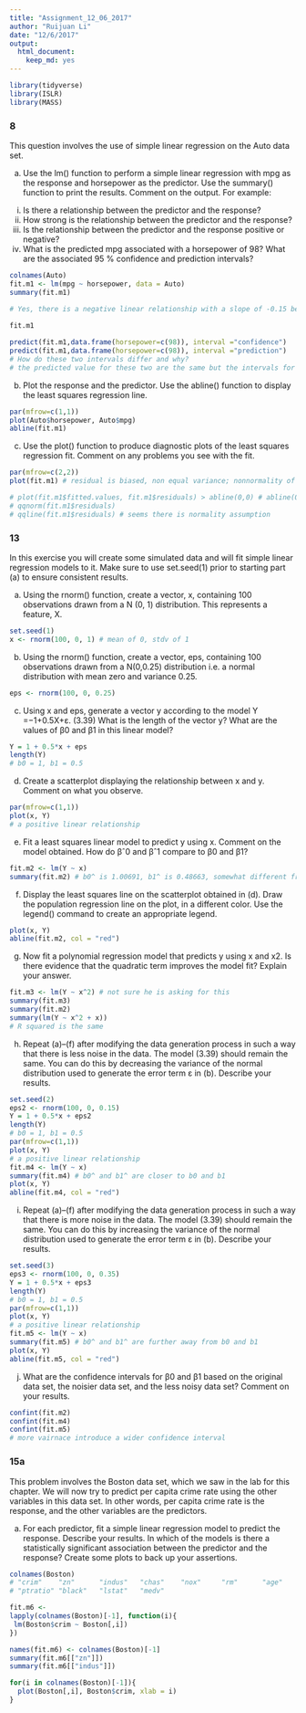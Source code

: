 ```yaml
---
title: "Assignment_12_06_2017"
author: "Ruijuan Li"
date: "12/6/2017"
output: 
  html_document: 
    keep_md: yes
---
```


```r
library(tidyverse)
library(ISLR)
library(MASS)
```

### 8 
This question involves the use of simple linear regression on the Auto data set.

(a) Use the lm() function to perform a simple linear regression with mpg as the response and horsepower as the predictor. Use the summary() function to print the results. Comment on the output. For example:

i. Is there a relationship between the predictor and the response?
ii. How strong is the relationship between the predictor and the response?
iii. Is the relationship between the predictor and the response positive or negative?
iv. What is the predicted mpg associated with a horsepower of 98? What are the associated 95 % confidence and prediction intervals? 
```r
colnames(Auto)
fit.m1 <- lm(mpg ~ horsepower, data = Auto)
summary(fit.m1) 

# Yes, there is a negative linear relationship with a slope of -0.15 between mpg and horsepower, which says every unit of increase of horsepower causes 0.15 unit decrease of mpg. 
 
fit.m1

predict(fit.m1,data.frame(horsepower=c(98)), interval ="confidence")
predict(fit.m1,data.frame(horsepower=c(98)), interval ="prediction") 
# How do these two intervals differ and why?
# the predicted value for these two are the same but the intervals for predicted value for new individuals are much bigger, because it includes the random variability around the mean.  
```

(b) Plot the response and the predictor. Use the abline() function to display the least squares regression line.
```r
par(mfrow=c(1,1))
plot(Auto$horsepower, Auto$mpg)
abline(fit.m1)
```

(c) Use the plot() function to produce diagnostic plots of the least squares regression fit. Comment on any problems you see with the fit.
```r
par(mfrow=c(2,2))
plot(fit.m1) # residual is biased, non equal variance; nonnormality of vairance 

# plot(fit.m1$fitted.values, fit.m1$residuals) > abline(0,0) # abline(0, 0) slope of 0 and intercept of 0 as ref line, seems like there is equal variance assumption 
# qqnorm(fit.m1$residuals)
# qqline(fit.m1$residuals) # seems there is normality assumption  
```

### 13
In this exercise you will create some simulated data and will fit simple linear regression models to it. Make sure to use set.seed(1) prior to starting part (a) to ensure consistent results. 

(a) Using the rnorm() function, create a vector, x, containing 100 observations drawn from a N (0, 1) distribution. This represents a feature, X.
```r
set.seed(1)
x <- rnorm(100, 0, 1) # mean of 0, stdv of 1
```

(b) Using the rnorm() function, create a vector, eps, containing 100 observations drawn from a N(0,0.25) distribution i.e. a normal distribution with mean zero and variance 0.25.
```r
eps <- rnorm(100, 0, 0.25)
```

(c) Using x and eps, generate a vector y according to the model
Y =−1+0.5X+ε. (3.39)
What is the length of the vector y? What are the values of β0 and β1 in this linear model? 
```r
Y = 1 + 0.5*x + eps
length(Y)
# b0 = 1, b1 = 0.5
```

(d) Create a scatterplot displaying the relationship between x and y. Comment on what you observe.
```r
par(mfrow=c(1,1))
plot(x, Y)
# a positive linear relationship 
```

(e) Fit a least squares linear model to predict y using x. Comment on the model obtained. How do βˆ0 and βˆ1 compare to β0 and β1?
```r
fit.m2 <- lm(Y ~ x)
summary(fit.m2) # b0^ is 1.00691, b1^ is 0.48663, somewhat different from b0 and b1
```

(f) Display the least squares line on the scatterplot obtained in (d). Draw the population regression line on the plot, in a different color. Use the legend() command to create an appropriate legend.
```r
plot(x, Y)
abline(fit.m2, col = "red") 
```

(g) Now fit a polynomial regression model that predicts y using x and x2. Is there evidence that the quadratic term improves the model fit? Explain your answer.
```r
fit.m3 <- lm(Y ~ x^2) # not sure he is asking for this
summary(fit.m3)
summary(fit.m2)
summary(lm(Y ~ x^2 + x))
# R squared is the same 
```

(h) Repeat (a)–(f) after modifying the data generation process in such a way that there is less noise in the data. The model (3.39) should remain the same. You can do this by decreasing the variance of the normal distribution used to generate the error term ε in (b). Describe your results.
```r
set.seed(2)
eps2 <- rnorm(100, 0, 0.15)
Y = 1 + 0.5*x + eps2
length(Y)
# b0 = 1, b1 = 0.5
par(mfrow=c(1,1))
plot(x, Y)
# a positive linear relationship 
fit.m4 <- lm(Y ~ x)
summary(fit.m4) # b0^ and b1^ are closer to b0 and b1
plot(x, Y)
abline(fit.m4, col = "red") 
```

(i) Repeat (a)–(f) after modifying the data generation process in such a way that there is more noise in the data. The model (3.39) should remain the same. You can do this by increasing the variance of the normal distribution used to generate the error term ε in (b). Describe your results.
```r
set.seed(3)
eps3 <- rnorm(100, 0, 0.35)
Y = 1 + 0.5*x + eps3
length(Y)
# b0 = 1, b1 = 0.5
par(mfrow=c(1,1))
plot(x, Y)
# a positive linear relationship 
fit.m5 <- lm(Y ~ x)
summary(fit.m5) # b0^ and b1^ are further away from b0 and b1
plot(x, Y)
abline(fit.m5, col = "red") 
```

(j) What are the confidence intervals for β0 and β1 based on the original data set, the noisier data set, and the less noisy data set? Comment on your results. 
```r
confint(fit.m2)
confint(fit.m4)
confint(fit.m5)
# more vairnace introduce a wider confidence interval 
```

### 15a 
This problem involves the Boston data set, which we saw in the lab for this chapter. We will now try to predict per capita crime rate using the other variables in this data set. In other words, per capita crime rate is the response, and the other variables are the predictors.

(a) For each predictor, fit a simple linear regression model to predict the response. Describe your results. In which of the models is there a statistically significant association between the predictor and the response? Create some plots to back up your assertions. 
```r
colnames(Boston) 
# "crim"    "zn"      "indus"   "chas"    "nox"     "rm"      "age"     "dis"     "rad"     "tax"    
# "ptratio" "black"   "lstat"   "medv"

fit.m6 <- 
lapply(colnames(Boston)[-1], function(i){ 
 lm(Boston$crim ~ Boston[,i]) 
})

names(fit.m6) <- colnames(Boston)[-1]
summary(fit.m6[["zn"]])
summary(fit.m6[["indus"]])

for(i in colnames(Boston)[-1]){
  plot(Boston[,i], Boston$crim, xlab = i)
}
```

